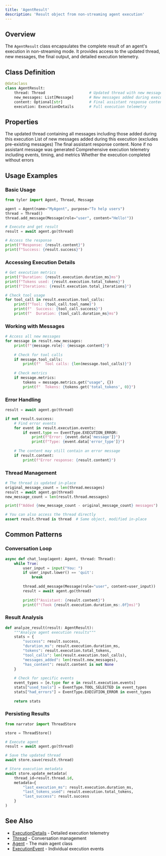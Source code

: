 ```yaml
---
title: 'AgentResult'
description: 'Result object from non-streaming agent execution'
---
```


## Overview

The `AgentResult` class encapsulates the complete result of an agent's execution in non-streaming mode. It provides access to the updated thread, new messages, the final output, and detailed execution telemetry.

## Class Definition

```python
@dataclass
class AgentResult:
    thread: Thread                    # Updated thread with new messages
    new_messages: List[Message]       # New messages added during execution
    content: Optional[str]            # Final assistant response content
    execution: ExecutionDetails       # Full execution telemetry
```

## Properties

<ParamField path="thread" type="Thread">
  The updated thread containing all messages including those added during this execution
</ParamField>

<ParamField path="new_messages" type="List[Message]">
  List of new messages added during this execution (excludes pre-existing messages)
</ParamField>

<ParamField path="content" type="Optional[str]">
  The final assistant response content. None if no assistant message was generated
</ParamField>

<ParamField path="execution" type="ExecutionDetails">
  Comprehensive execution telemetry including events, timing, and metrics
</ParamField>

<ParamField path="success" type="bool">
  Whether the execution completed without errors
</ParamField>

## Usage Examples

### Basic Usage

```python
from tyler import Agent, Thread, Message

agent = Agent(name="MyAgent", purpose="To help users")
thread = Thread()
thread.add_message(Message(role="user", content="Hello!"))

# Execute and get result
result = await agent.go(thread)

# Access the response
print(f"Response: {result.content}")
print(f"Success: {result.success}")
```

### Accessing Execution Details

```python
# Get execution metrics
print(f"Duration: {result.execution.duration_ms}ms")
print(f"Tokens used: {result.execution.total_tokens}")
print(f"Iterations: {result.execution.total_iterations}")

# Check tool usage
for tool_call in result.execution.tool_calls:
    print(f"Tool: {tool_call.tool_name}")
    print(f"  Success: {tool_call.success}")
    print(f"  Duration: {tool_call.duration_ms}ms")
```

### Working with Messages

```python
# Access all new messages
for message in result.new_messages:
    print(f"{message.role}: {message.content}")
    
    # Check for tool calls
    if message.tool_calls:
        print(f"  Tool calls: {len(message.tool_calls)}")
    
    # Check metrics
    if message.metrics:
        tokens = message.metrics.get("usage", {})
        print(f"  Tokens: {tokens.get('total_tokens', 0)}")
```

### Error Handling

```python
result = await agent.go(thread)

if not result.success:
    # Find error events
    for event in result.execution.events:
        if event.type == EventType.EXECUTION_ERROR:
            print(f"Error: {event.data['message']}")
            print(f"Type: {event.data['error_type']}")
    
    # The content may still contain an error message
    if result.content:
        print(f"Error response: {result.content}")
```

### Thread Management

```python
# The thread is updated in-place
original_message_count = len(thread.messages)
result = await agent.go(thread)
new_message_count = len(result.thread.messages)

print(f"Added {new_message_count - original_message_count} messages")

# You can also access the thread directly
assert result.thread is thread  # Same object, modified in-place
```

## Common Patterns

### Conversation Loop

```python
async def chat_loop(agent: Agent, thread: Thread):
    while True:
        user_input = input("You: ")
        if user_input.lower() == 'quit':
            break
            
        thread.add_message(Message(role="user", content=user_input))
        result = await agent.go(thread)
        
        print(f"Assistant: {result.content}")
        print(f"(Took {result.execution.duration_ms:.0f}ms)")
```

### Result Analysis

```python
def analyze_result(result: AgentResult):
    """Analyze agent execution results"""
    stats = {
        "success": result.success,
        "duration_ms": result.execution.duration_ms,
        "tokens": result.execution.total_tokens,
        "tool_calls": len(result.execution.tool_calls),
        "messages_added": len(result.new_messages),
        "has_content": result.content is not None
    }
    
    # Check for specific events
    event_types = [e.type for e in result.execution.events]
    stats["used_tools"] = EventType.TOOL_SELECTED in event_types
    stats["had_errors"] = EventType.EXECUTION_ERROR in event_types
    
    return stats
```

### Persisting Results

```python
from narrator import ThreadStore

store = ThreadStore()

# Execute agent
result = await agent.go(thread)

# Save the updated thread
await store.save(result.thread)

# Store execution metadata
await store.update_metadata(
    thread_id=result.thread.id,
    metadata={
        "last_execution_ms": result.execution.duration_ms,
        "last_tokens_used": result.execution.total_tokens,
        "last_success": result.success
    }
)
```

## See Also

- [ExecutionDetails](/api-reference/tyler-executiondetails) - Detailed execution telemetry
- [Thread](/api-reference/tyler-thread) - Conversation management
- [Agent](/api-reference/tyler-agent) - The main agent class
- [ExecutionEvent](/api-reference/tyler-executionevent) - Individual execution events

